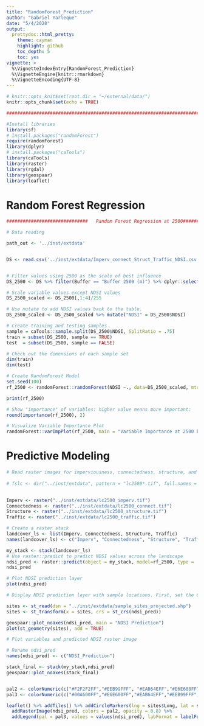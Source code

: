 ```yaml
---
title: "RandomForest_Prediction"
author: "Gabriel Yarleque"
date: "5/4/2020"
output:
  prettydoc::html_pretty:
    theme: cayman
    highlight: github
    toc_depth: 5
    toc: yes
vignette: >
  %\VignetteIndexEntry{RandomForest_Prediction}
  %\VignetteEngine{knitr::rmarkdown}
  %\VignetteEncoding{UTF-8}
---
```


```r
# knitr::opts_knit$set(root.dir = "~/external/data/")
knitr::opts_chunk$set(echo = TRUE)

```


```r
############################################################################

#Install libraries
library(sf)
# install.packages("randomForest")
require(randomForest)
library(dplyr)
# install.packages("caTools")
library(caTools)
library(raster)
library(rgdal)
library(geospaar)
library(leaflet)
```


# Random Forest Regression

```r
##############################   Random Forest Regression at 2500###############################

# Data reading

path_out <- '../inst/extdata'


DS <- read.csv('../inst/extdata/Imperv_connect_Struct_Traffic_NDSI.csv', header = T) 


# Filter values using 2500 as the scale of best influence
DS_2500 <- DS %>% filter(Buffer == "Buffer 2500 (m)") %>% dplyr::select(-c(Buffer, SiteName, Biophony, Anthrophony)) %>% rename("Connectedness" = Connectdness)

# Scale variable values except NDSI values 
DS_2500_scaled <- DS_2500[,1:4]/255

# Use mutate to add NDSI values back to the table. 
DS_2500_scaled <- DS_2500_scaled %>% mutate("NDSI" = DS_2500$NDSI)

# Create training and testing samples
sample = caTools::sample.split(DS_2500$NDSI, SplitRatio = .75)
train = subset(DS_2500, sample == TRUE)
test  = subset(DS_2500, sample == FALSE)

# Check out the dimensions of each sample set
dim(train)
dim(test)

# Create RandomForest Model
set.seed(100)
rf_2500 <- randomForest::randomForest(NDSI ~., data=DS_2500_scaled, mtry= 2, importance = TRUE, na.action=na.omit)

print(rf_2500)

# Show "importance" of variables: higher value means more important:
round(importance(rf_2500), 2)

# Visualize Variable Importance Plot
randomForest::varImpPlot(rf_2500, main = "Variable Importance at 2500 buffer level")
```


# Predictive Modeling 

```r
# Read raster images for imperviousness, connectedness, structure, and traffic
          
# fslc <- dir("../inst/extdata", pattern = "lc2500*.tif", full.names = TRUE)

          
Imperv <- raster("../inst/extdata/lc2500_imperv.tif")
Connectedness <- raster("../inst/extdata/lc2500_connect.tif")
Structure <- raster("../inst/extdata/lc2500_structure.tif")
Traffic <- raster("../inst/extdata/lc2500_traffic.tif")

# Create a raster stack
landcover_ls <- list(Imperv, Connectedness, Structure, Traffic)
names(landcover_ls) <- c("Imperv", "Connectedness", "Structure", "Traffic")

my_stack <- stack(landcover_ls)
# Use raster::predict to predict NDSI values across the landscape
ndsi_pred <- raster::predict(object = my_stack, model=rf_2500, type = 'response', index = 5)
ndsi_pred

# Plot NDSI prediction layer 
plot(ndsi_pred)

# Display NDSI prediction layer with sample locations. First, set the CRS for the sampling locations to match the one from the raster image

sites <- st_read(dsn = "../inst/extdata/sample_sites_projected.shp")
sites <- st_transform(x = sites, crs = st_crs(ndsi_pred))

geospaar::plot_noaxes(ndsi_pred, main = "NDSI Prediction")
plot(st_geometry(sites), add = TRUE)

# Plot variables and predicted NDSI raster image

# Rename ndsi_pred
names(ndsi_pred) <- c("NDSI_Prediction")

stack_final <- stack(my_stack,ndsi_pred)
geospaar::plot_noaxes(stack_final)


pal2 <- colorNumeric(c("#F2F2F2FF","#EEB99FFF", "#EAB64EFF","#E6E600FF","#00A600FF"), values(ndsi_pred), na.color = "transparent")
pal3 <- colorNumeric(c("#00A600FF","#E6E600FF","#EAB64EFF","#EEB99FFF","#F2F2F2FF"), values(ndsi_pred), na.color = "transparent")

leaflet() %>% addTiles() %>% addCircleMarkers(lng = sites$Long, lat = sites$Lat, weight = 1, popup = sites$Site) %>% 
  addRasterImage(ndsi_pred, colors = pal2, opacity = 0.8) %>%
  addLegend(pal = pal3, values = values(ndsi_pred), labFormat = labelFormat(transform = function(x) sort(x, decreasing = TRUE)),title = "Surface temp")




```


